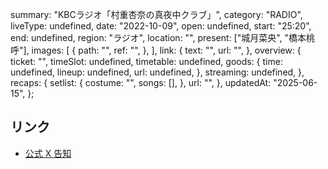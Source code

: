   summary: "KBCラジオ「村重杏奈の真夜中クラブ」",
  category: "RADIO",
  liveType: undefined,
  date: "2022-10-09",
  open: undefined,
  start: "25:20",
  end: undefined,
  region: "ラジオ",
  location: "",
  present: ["城月菜央", "橋本桃呼"],
  images: [
    {
      path: "",
      ref: "",
    },
  ],
  link: {
    text: "",
    url: "",
  },
  overview: {
    ticket: "",
    timeSlot: undefined,
    timetable: undefined,
    goods: {
      time: undefined,
      lineup: undefined,
      url: undefined,
    },
    streaming: undefined,
  },
  recaps: {
    setlist: {
      costume: "",
      songs: [],
    },
    url: "",
  },
  updatedAt: "2025-06-15",
};

## リンク

- [公式 X 告知](https://x.com/takanenofficial/status/1579073432255229953)
